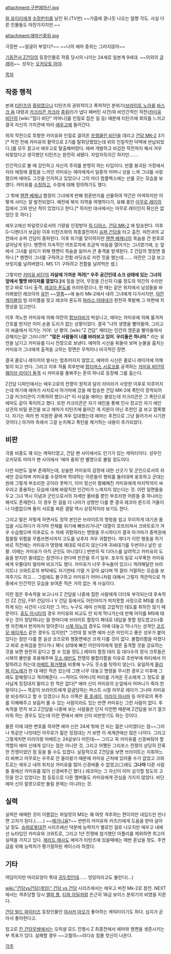 attachment:구판에마신.jpg

[[화 유이리]]에게 [[수정펀치]]를 날린 뒤.(TV판) ~~가뭄에 콩나듯 나오는 얼짱 각도. 사실 다른 인물들도 마찬가지지만.~~

attachment:에마신중위.jpg

극장판 ~~얼굴이 부었다?~~ ~~나의 에마 중위는 그러지않아~~

[[기동전사 Z건담]]의 등장인물로 작중 당시의 나이는 24세로 일본계 9세대. ~~의외의 [[글래머]]~~. 성우는 [[오카모토 마야]].

[[목차]]
== 작중 행적 ==
본래 [[티탄즈]]의 [[중위]]였으나 티탄즈의 권위적이고 폭력적인 분위기([[브라이트 노아]]를 [[바스크 옴]] 대령과 [[카크리콘 카크라]] [[중위]](!)가 냅다 패버린 사건)와 비인간적인 작전([[카미유 비단]]의 [wiki:"힐다 비단" 어머니]를 인질로 잡은 일 등) 때문에 티탄즈에 회의를 느끼고 결국 자신의 가치관에 따라 [[에우고]]에 들어간다.

위의 작전으로 투항한 카미유와 인질로 끌려온 [[프랭클린 비단]]을 데리고 [[건담 MK-2]] 3기[* 작전 전에 카미유의 활약으로 2기를 탈취당했었는데 위의 인질작전 덕택에 반납되었다.]를 모두 끌고서 에우고로 탈출해버렸다. 애써 개발하고 비겁한 작전까지 해서 겨우 되찾았다고 생각했던 티탄즈는 완전히 새됐다. 자업자득이긴 하지만…….

인간적으로 볼 때 강인하고 자신의 주의를 분명히 하는 타입이다. 반쯤 붕괴된 가정에서 자라 애정에 결핍을 느끼던 카미유는 에마에게서 일종의 어머니 상을 느껴 그녀를 사랑했으며 에마도 그것을 인지하고 있었으나 그의 마더 컴플렉스에는 선를 긋는 모습을 보였다. 카미유를 [[수정]]하고, 수정에 대해 정의하기도 했다.

그 밖에 [[헨켄 베케너]] 함장이 그녀에게 반해 청혼반지를 선물하여 약간은 어색하지만 어떻게 사이는 잘 발전되었다. 예전에 북미 지역을 여행하다가, 유폐 중인 [[아무로 레이]]의 집에서 그와 만난 적이 있었다고 한다.[* 하지만 대사에서는 아무로 레이인지 확신은 없었던 듯 하다.]

에우고에선 파일럿으로서의 기량을 인정받아 [[릭 디아스]], [[건담 MK-2]] 에 탑승한다. 이후 G-디펜더가 보급된 이후 티탄즈와의 최종결전까지 [[슈퍼 건담]]을 타고 출전. 야잔과의 교전에서 슈퍼 건담이 중파된다. 이후 위기를 맞이하지만 [[헨켄 베케너]]의 목숨을 건 원호로 살아남게 된다. 헨켄의 지속적인 어프로치에 조금씩 마음을 열어가는 그녀였기에, 눈 앞에서 그녀를 살리기 위해 헨켄이 목숨을 잃어서 큰 충격을 받게된다. Z 건담의 명장면 중 하나.[* 헨켄이 그녀를 구하려고 전함 라딧슈로 저런 짓을 했는데……. 야잔은 그걸 보고 브릿지를 날려버렸다. MS 1기 구하려고 전함을 날려먹은 셈.]

그렇지만 [[카미유 비단]]의 '''자살에 가까운 격려[* 우주 공간인데 쇼크 상태에 있는 그녀의 앞에서 헬멧 바이저를 열었다.]'''에 힘을 얻어, 무장을 간신히 다룰 정도의 약간의 수리만 받고 바로 다시 출격, [[레코아 론도]]를 쓰러뜨렸으나, 한 때는 같은 위치에서 남성들을 바라봐왔던 레코아의 [[유언]] ~~[[열폭]]~~에 놀라 Mk-2에서 내려 그녀에게 다가서지만, [[야잔 게이블]]의 빔 라이플을 맞고 레코아 론도의 [[파라스 아테네]]가 완전히 폭발해 그 파편에 치명상을 입고만다.

이후 격노한 카미유에 의해 야잔의 [[함브라비]]가 박살나고, 에마는 카미유에 의해 옮겨져 간호를 받지만 이미 손쓸 도리가 없는 상황이었다. 결국 "나의 생명을 빨아들여, 그리고 이 싸움에서 이기는 거야!. 난 봤어. [wiki:"Z 건담" 제타]는 인간의 영혼을 빨아들여서 강해지는걸! 그러니까!" '''"많은 사람들이 너를 바라보고 있어. 우리들은 하나야."''' 라는 유언을 남기고 카미유를 다시 전장으로 보낸다. 에마의 시신을 뒤돌아 보며 눈물을 훔치는 카미유가 그녀에게 출격을 고하는 장면은 무척이나 비극적인 장면.

결국 콜로니 레이저의 발사는 멈추어지지 않았고, 에마의 시신은 콜로니 레이저에 의해 빛이 되고 만다. 그리고 이후 작품 최후반에 [[팝티머스 시로코]]를 공격하는 [[카미유 비단]]의 [[웨이브 라이더 돌격]] 시 카미유를 돌봐주는 혼의 하나로 등장해 그를 돕는다.

Z건담 디파인에서는 에우고로의 전향이 원작과 달리 라이라가 사망한 이후로 미루어지는데 여기에 에마가 사자로서 아가마에 갔을 때 탑승한 건담 MK-2에 폭탄이 장착되어 그걸 카크리콘이 기폭하려 했으나[* 이 사실을 에마는 몰랐는데 카크리콘은 그 폭탄으로 에마도 같이 죽이려고 했다. 또한 카크리콘은 자기 애인을 통해 인사 장교인 자기 애인 상관의 비밀 문건을 보고 에마가 티탄즈에 들어간 게 지원이 아닌 추천인 걸 보고 열폭했다. 자기는 여러 번 지원한 끝에 겨우 입대했는데 에마는 추천으로 그냥 들어가서 시기한 것이다.] 아가마 측에서 그걸 눈치채고 폭탄을 제거하는 내용이 추가되었다.

== 비판 ==
극중 비중도 꽤 되는 캐릭터였고, 건담 팬 사이에서도 인기가 있는 캐릭터이다. 성우인 오카모토 마야가 팬 사이에서 '에마 중위'란 별명으로 불릴 정도이다.

다만 비판도 일부 존재하는데, 상술한 카미유의 감정에 대한 선긋기 및 군인으로서의 자세만 강요하며 카미유를 수정하며 학대하는 어른들의 행위를 둘러대며 옹호하고 군대는 원래 그렇게 부조리한 곳이라 못박기, 이미 정신이 황폐해진 카미유에게 마지막까지 싸우라고 종용하는 모습에 대해 바람직한 인간미가 느껴지지 않는다는 것. 이런 일면들을 두고 그녀 역시 이념과 군인으로서의 자세만 올바를 뿐인 부조리한 어른들 중 하나라는 해석도 존재한다. 이 경우 한 걸음 더 나아가 성향만 다를 뿐 결국 레코아 론드의 거울이나 다름없으며 둘이 서로를 찌른 결말 역시 상징적이라 보기도 한다.

그리고 말은 저렇게 하면서도 정작 본인은 브라이트의 명령을 씹고 무리하게 대기권 돌입을 시도하다가 아가마 전체를 위기에 빠뜨리거나[* 대열이 흐뜨러져서 크와트로가 겨우 수습했으며 이후로도 수 차례 귀함하라는 명령을 무시하다가 결국 아가마가 중력권에 휩쓸릴 위험을 무릅쓰면서까지 고도를 낮추자 겨우 귀함한다. 게다가 이런 행동을 하기 바로 직전에는 카미유가 명령에 제대로 따르지 않는다며 귀싸대기를 두번이나 날린 상황. 이때는 카미유가 아직 군인도 아니었다.] 번번히 릭 디아스를 날려먹고 카미유의 도움을 받지만 쓸데없는 참견이나 한다며 핀잔을 주기 일쑤. 포우의 일로 시무룩한 카미유에게 우쭐대지 말라며 비꼬기도 했다. 카미유가 너무 주눅들어 있으니 격려해달란 브라이트나 크와트로의 부탁에도 자기한테 기댈 거 같아 싫다며 딱 잘라 거절하는 모습을 보여주기도 하고…. 그럼에도 불구하고 카미유가 어머니처럼 대해서 그렇지 객관적으로 작중에서 인간적인 모습을 보여준 적은 거의 없는 게 사실이다.

이런 점은 후속작을 보고나서 Z 건담을 나중에 접한 사람에게 더더욱 부각되는데 후속작인 ZZ 건담, F91 건담이나 V 건담 등에서도 어린아이가 피치못할 사정으로 MS를 조종하게 되는 사건이 나오지만 그 어느 누구도 에마 신처럼 고압적인 태도를 취하진 않기 때문이다. [[쥬도 아시타]]의 경우 카미유와 비교도 안 되게 막나가는데 반해 아이를 MS에 태우는 것이 정당하냐는 말 한마디에 브라이트 함장이 제대로 대답을 못할 정도였고(나중엔 자진해서 펀치마저 맞아준다) [[시북 아노]]의 경우도 아예 대놓고 막나가는 성격인 [[코즈모 에이게스]] 같은 경우도 있지만[* 그런데 잘 보면 에마 신은 미인이고 좋은 성우가 붙어있다는 점만 다를 뿐 실상 코즈모와 행동면에선 크게 다를 것이 없다. 불합리함을 따졌다고 바로 손찌검을 한다거나 패닉 상태에 빠진 어린아이에게 얼른 출격할 것을 강요하는 것을 보면 완전히 같다고 할 수 있을 정도.] 레아리 함장 대리 등 대다수의 정식 크루들은 시북의 불만을 포용해주며 [[웃소 에빈]]도 전쟁의 불합리함을 이유로 초반부에 파티에서 이탈하려고 하는데 [[마베트 핑거햇]]을 비롯해 누구도 웃소를 탓하지 않는다. 유일하게 [[올리퍼 이노에]]가 한 대 때린 적은 있는데 그땐 너무 대놓고 명령을 무시한 경우고 이후에 그래도 잘해줬다고 격려해준다. ~~적어도 어머니의 머리를 가져온 웃소에게 그 정도로 꼴사납게 징징대지 말라고 한 적은 없다[* 에마 신이 카미유의 눈앞에서 어머니가 죽자 한 말이다.]~~ 똑같이 브라이트에게 갈굼당하는 퍼스트 시절 아무로 레이가 그나마 카미유랑 비슷하다고 할 수 있겠으나 최소 이쪽은 [[류 호세이]], [[미라이 야시마]] 등 아무로의 폭주를 이해해주고 보듬어 줄 수 있는 사람이라도 있는 반면 카미유는 그런 사람이 없다. 후속작을 먼저 보고 Z건담을 나중에 보는 사람들은 단지 이런면 때문에 Z건담을 보기 껄끄러워 하는 경우도 있는데 이런 면에서 에마 신이 비판받기도 하는 것이다.

물론 이에 대한 변호를 하자면 에마 신은 24세 밖에 안 되는 젊은 나이였다는 점~~그러나 똑같은 나잇대인 아무로가 젊은 징징대는 거 보면 이 세계관에선 많은 나이다. 그리고 그렇게치면 미라이랑 마베트는 24살보다 어린데~~ 그리고 꼭 카미유를 신경써줘야 할 역할이 에마 신에게 있다는 점은 아니란 것, 그리고 어쨌든 그리프스 전쟁이 상당히 잔혹한 전쟁이었던 점 등을 들 수도 있겠다. 실질적으로 Z건담을 보면 브라이트는 지휘하느라 바쁘고 아무로는 우주로 안 올라왔기 때문에 카미유 근처에 있어줄 수가 없었고 크와트로는 에우고 내의 위치상 카미유를 많이 신경써줄 수 없었고(그래도 '''그나마''' 다른 사람들 중에선 카미유를 많이 신경써주긴 했다.) 레코아는 그 자신이 이미 심각할 정도의 고민을 안고 있었다는 점 등등으로 다른 멤버들도 카미유에게 관심을 가지지 않았다. 비단 에마 신의 잘못으로만 돌릴 문제는 아니라는 것.

== 실력 ==
실력은 애매한 것이 이름없는 파일럿의 MS는 꽤 여럿 격추하는 편이지만 네임드만 만나면 고자가 된다.(……) ~~[[메가니움]]?~~ 번번히 카미유와 카츠(!)에게 도움을 받아 살아날 정도. [[슈퍼로봇대전]] 시리즈에선 덕분에 능력치가 별로인 걸로 나오지만 에우고 내에선 뉴타입인 카미유와 크와트로, 그리고 1년 전쟁에 참가했던 아폴리를 제외하면 최고의 실력을 가지고 있다. [[제리드 메사]]도 에마가 티탄즈에 있을때에는 매번 혼났을 정도. 주연급을 위해 능력치가 평가절하된 케이스라 하겠다.

== 기타 ==
여담이지만 머리모양이 특대 [[귀두컷]]인데…… 엉덩이라고도 불린다(…) 

[[wiki:"건담vs건담(게임)" 건담 vs 건담]] 시리즈에서는 에우고 버전 Mk-2로 참전. NEXT에서는 격추당할 당시 [[엘피 플]], [[티파 아딜]]처럼 은근히 18금 보이스 분위기의 비명을 지른다.

[[건담 빌드 파이터즈]] 등장인물인 [[야사카 마오]]가 좋아하는 캐릭터이기도 하다. 심지가 곧아서 좋아한다고.

참고로 [[진 건담무쌍]]에서는 오피셜 모드 진행시 Z 최종전에서 에마와 헨켄을 생존시키는 부 목표가 있다. 실패할 경우 ~~고퀄의~~라디슈 침몰 컷신이 나온다. 

[[각주]]
